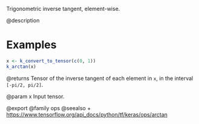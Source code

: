 Trigonometric inverse tangent, element-wise.

@description

# Examples
```r
x <- k_convert_to_tensor(c(0, 1))
k_arctan(x)
```

@returns
Tensor of the inverse tangent of each element in `x`, in the interval
`[-pi/2, pi/2]`.

@param x Input tensor.

@export
@family ops
@seealso
+ <https://www.tensorflow.org/api_docs/python/tf/keras/ops/arctan>
